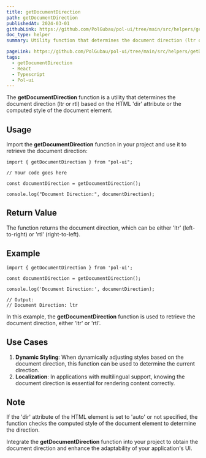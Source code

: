 ```yaml
---
title: getDocumentDirection
path: getDocumentDirection
publishedAt: 2024-03-01
githubLink: https://github.com/PolGubau/pol-ui/tree/main/src/helpers/getDocumentDirection
doc_type: helper
summary: Utility function that determines the document direction (ltr or rtl) based on the HTML 'dir' attribute or the computed style of the document element.

pageLink: https://github.com/PolGubau/pol-ui/tree/main/src/helpers/getDocumentDirection
tags:
  - getDocumentDirection
  - React
  - Typescript
  - Pol-ui
---
```


The **getDocumentDirection** function is a utility that determines the document direction (ltr or rtl) based on the HTML 'dir' attribute or the computed style of the document element.

## Usage

Import the **getDocumentDirection** function in your project and use it to retrieve the document direction:

```tsx
import { getDocumentDirection } from "pol-ui";

// Your code goes here

const documentDirection = getDocumentDirection();

console.log("Document Direction:", documentDirection);
```

## Return Value

The function returns the document direction, which can be either 'ltr' (left-to-right) or 'rtl' (right-to-left).

## Example

```tsx
import { getDocumentDirection } from 'pol-ui';

const documentDirection = getDocumentDirection();

console.log('Document Direction:', documentDirection);

// Output:
// Document Direction: ltr

```

In this example, the **getDocumentDirection** function is used to retrieve the document direction, either 'ltr' or 'rtl'.

## Use Cases

1. **Dynamic Styling**: When dynamically adjusting styles based on the document direction, this function can be used to determine the current direction.
2. **Localization**: In applications with multilingual support, knowing the document direction is essential for rendering content correctly.

## Note

If the 'dir' attribute of the HTML element is set to 'auto' or not specified, the function checks the computed style of the document element to determine the direction.

Integrate the **getDocumentDirection** function into your project to obtain the document direction and enhance the adaptability of your application's UI.
